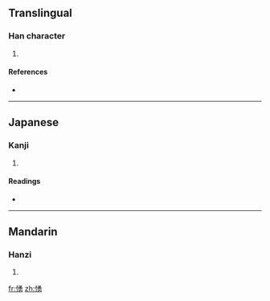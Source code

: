==Translingual==

===Han character===
{{Han char|rn=61|rad=心|as=09|sn=12|four=|canj=心弓月尸 (PNBS)}}

# {{defn|Han|sort=心09}}

====References====
* {{Han ref|kx=0394.290|dkj=10927|dj=0731.040|hdz=42332.100|uh=6111|ud=24849}}

----

==Japanese==

===Kanji===
{{ja-kanji|grade=|rs=心09}}

# {{defn|Japanese|sort=心09}}

====Readings====
* {{ja-readings|on=[[よう]] (yō), [[ゆ]] (yu)|kun=[[みつる]] (mitsuru), [[いかる]] (ikaru)}}

----

==Mandarin==

===Hanzi===
{{cmn-hanzi|pin=[[yǒng]] ([[yong3]])|wg=yung<sup>3</sup>}}

# {{defn|Mandarin|sort=心09}}

[[fr:愑]]
[[zh:愑]]